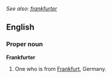 ''See also: [[frankfurter]]''
==English==
===Proper noun===
'''Frankfurter'''
{{wikipedia}}
#One who is from [[Frankfurt]], Germany.